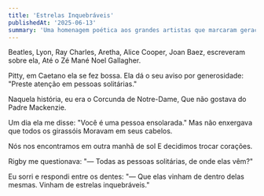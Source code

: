 ```yaml
---
title: 'Estrelas Inquebráveis'
publishedAt: '2025-06-13'
summary: 'Uma homenagem poética aos grandes artistas que marcaram gerações.'
---
```


Beatles, Lyon, Ray Charles,
Aretha, Alice Cooper,
Joan Baez, escreveram sobre ela,
Até o Zé Mané Noel Gallagher.

Pitty, em Caetano ela se fez bossa.
Ela dá o seu aviso por generosidade:
"Preste atenção em pessoas solitárias."

Naquela história, eu era o Corcunda de Notre-Dame,
Que não gostava do Padre Mackenzie.

Um dia ela me disse: "Você é uma pessoa ensolarada."
Mas não enxergava que todos os girassóis
Moravam em seus cabelos.

Nós nos encontramos em outra manhã de sol
E decidimos trocar corações.

Rigby me questionava:
"— Todas as pessoas solitárias, de onde elas vêm?"

Eu sorri e respondi entre os dentes:
"— Que elas vinham de dentro delas mesmas.
Vinham de estrelas inquebráveis."